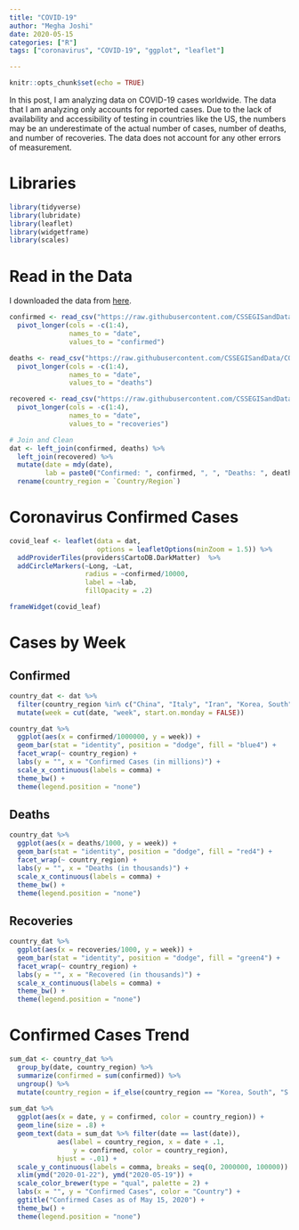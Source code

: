 ```yaml
---
title: "COVID-19"
author: "Megha Joshi"
date: 2020-05-15
categories: ["R"]
tags: ["coronavirus", "COVID-19", "ggplot", "leaflet"]

---
```


```r
knitr::opts_chunk$set(echo = TRUE)
```

In this post, I am analyzing data on COVID-19 cases worldwide. The data that I am analyzing only accounts for reported cases. Due to the lack of availability and accessibility of testing in countries like the US, the numbers may be an underestimate of the actual number of cases, number of deaths, and number of recoveries. The data does not account for any other errors of measurement. 

# Libraries

```r
library(tidyverse)
library(lubridate)
library(leaflet)
library(widgetframe)
library(scales)
```


# Read in the Data

I downloaded the data from [here](https://github.com/CSSEGISandData/COVID-19).

```r
confirmed <- read_csv("https://raw.githubusercontent.com/CSSEGISandData/COVID-19/master/csse_covid_19_data/csse_covid_19_time_series/time_series_covid19_confirmed_global.csv") %>%
  pivot_longer(cols = -c(1:4),
               names_to = "date",
               values_to = "confirmed")

deaths <- read_csv("https://raw.githubusercontent.com/CSSEGISandData/COVID-19/master/csse_covid_19_data/csse_covid_19_time_series/time_series_covid19_deaths_global.csv") %>%
  pivot_longer(cols = -c(1:4),
               names_to = "date",
               values_to = "deaths")

recovered <- read_csv("https://raw.githubusercontent.com/CSSEGISandData/COVID-19/master/csse_covid_19_data/csse_covid_19_time_series/time_series_covid19_recovered_global.csv") %>%
  pivot_longer(cols = -c(1:4),
               names_to = "date",
               values_to = "recoveries")

# Join and Clean 
dat <- left_join(confirmed, deaths) %>%
  left_join(recovered) %>%
  mutate(date = mdy(date),
         lab = paste0("Confirmed: ", confirmed, ", ", "Deaths: ", deaths, ", ", "Recovered: ", recoveries)) %>%
  rename(country_region = `Country/Region`)
```


# Coronavirus Confirmed Cases

```r
covid_leaf <- leaflet(data = dat, 
                      options = leafletOptions(minZoom = 1.5)) %>% 
  addProviderTiles(providers$CartoDB.DarkMatter)  %>%
  addCircleMarkers(~Long, ~Lat, 
                   radius = ~confirmed/10000, 
                   label = ~lab, 
                   fillOpacity = .2)

frameWidget(covid_leaf)
```


# Cases by Week

## Confirmed 

```r
country_dat <- dat %>%
  filter(country_region %in% c("China", "Italy", "Iran", "Korea, South", "Spain", "US")) %>%
  mutate(week = cut(date, "week", start.on.monday = FALSE))

country_dat %>%
  ggplot(aes(x = confirmed/1000000, y = week)) +
  geom_bar(stat = "identity", position = "dodge", fill = "blue4") + 
  facet_wrap(~ country_region) +
  labs(y = "", x = "Confirmed Cases (in millions)") + 
  scale_x_continuous(labels = comma) +
  theme_bw() +
  theme(legend.position = "none")
```

## Deaths

```r
country_dat %>%
  ggplot(aes(x = deaths/1000, y = week)) +
  geom_bar(stat = "identity", position = "dodge", fill = "red4") + 
  facet_wrap(~ country_region) +
  labs(y = "", x = "Deaths (in thousands)") + 
  scale_x_continuous(labels = comma) +
  theme_bw() +
  theme(legend.position = "none")
```

## Recoveries

```r
country_dat %>%
  ggplot(aes(x = recoveries/1000, y = week)) +
  geom_bar(stat = "identity", position = "dodge", fill = "green4") + 
  facet_wrap(~ country_region) +
  labs(y = "", x = "Recovered (in thousands)") + 
  scale_x_continuous(labels = comma) +
  theme_bw() +
  theme(legend.position = "none")
```

# Confirmed Cases Trend

```r
sum_dat <- country_dat %>%
  group_by(date, country_region) %>%
  summarize(confirmed = sum(confirmed)) %>%
  ungroup() %>%
  mutate(country_region = if_else(country_region == "Korea, South", "S. Korea", country_region))
  
sum_dat %>%  
  ggplot(aes(x = date, y = confirmed, color = country_region)) +
  geom_line(size = .8) +
  geom_text(data = sum_dat %>% filter(date == last(date)), 
            aes(label = country_region, x = date + .1, 
                y = confirmed, color = country_region), 
            hjust = -.01) +
  scale_y_continuous(labels = comma, breaks = seq(0, 2000000, 100000)) +
  xlim(ymd("2020-01-22"), ymd("2020-05-19")) + 
  scale_color_brewer(type = "qual", palette = 2) + 
  labs(x = "", y = "Confirmed Cases", color = "Country") + 
  ggtitle("Confirmed Cases as of May 15, 2020") +
  theme_bw() +
  theme(legend.position = "none")
  
```






